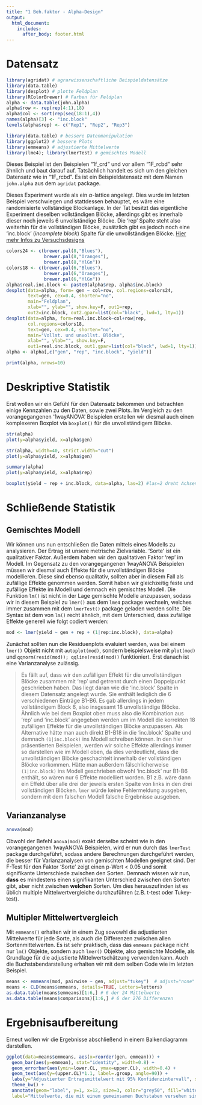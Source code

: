 ```yaml
---
title: "1 Beh.faktor - Alpha-Design"
output: 
  html_document:
    includes:
      after_body: footer.html 
---
```


# Datensatz

```r
library(agridat) # agrarwissenschaftliche Beispieldatensätze
library(data.table)
library(desplot) # plotte Feldplan
library(RColorBrewer) # Farben für Feldplan
alpha <- data.table(john.alpha)
alpha$row <- rep(rep(4:1),18)
alpha$col <- sort(rep(seq(18:1),4))
names(alpha)[3] <- "inc.block"
levels(alpha$rep) <- c("Rep1", "Rep2", "Rep3")
```

```r
library(data.table) # bessere Datenmanipulation
library(ggplot2) # bessere Plots
library(emmeans) # adjustierte Mittelwerte
library(lme4); library(lmerTest) # gemischtes Modell
```

Dieses Beispiel ist den Beispielen "1f_crd" und vor allem "1F_rcbd" sehr ähnlich und baut darauf auf. Tatsächlich handelt es sich um den gleichen Datensatz wie in "1F_rcbd". Es ist ein Beispieldatensatz mit dem Namen `john.alpha` aus dem `agridat` package.

Dieses Experiment wurde als ein $\alpha$-lattice angelegt. Dies wurde im letzten Beispiel verschwiegen und stattdessen behauptet, es wäre eine randomisierte vollständige Blockanlage. In der Tat besitzt das eigentliche Experiment dieselben vollständigen Blöcke, allerdings gibt es innerhalb dieser noch jeweils 6 unvollständige Blöcke. Die 'rep' Spalte steht also weiterhin für die vollständigen Blöcke, zusätzlich gibt es jedoch noch eine 'inc.block' (*incomplete block*) Spalte für die unvollständigen Blöcke. [Hier mehr Infos zu Versuchsdesigns](appendix_designs.html)

<div class = "row"> <div class = "col-md-6">
```r
colors24 <- c(brewer.pal(8,"Blues"),
              brewer.pal(8,"Oranges"),
              brewer.pal(8,"YlGn"))
colors18 <- c(brewer.pal(6,"Blues"),
              brewer.pal(6,"Oranges"),
              brewer.pal(6,"YlGn"))
alpha$real.inc.block <- paste0(alpha$rep, alpha$inc.block)
desplot(data=alpha, form= gen ~ col+row, col.regions=colors24,
        text=gen, cex=0.4, shorten="no",
        main="Feldplan",
        xlab="", ylab="", show.key=F, out1=rep,
        out2=inc.block, out2.gpar=list(col="black", lwd=1, lty=1))
desplot(data=alpha, form=real.inc.block~col+row|rep,
        col.regions=colors18,
        text=gen, cex=0.4, shorten="no",
        main="Vollst. und unvollst. Blöcke",
        xlab="", ylab="", show.key=F, 
        out1=real.inc.block, out1.gpar=list(col="black", lwd=1, lty=1))
alpha <- alpha[,c("gen", "rep", "inc.block", "yield")]
```
</div> <div class = "col-md-6">
```r
print(alpha, nrows=10)
```
</div> </div>

# Deskriptive Statistik
Erst wollen wir ein Gefühl für den Datensatz bekommen und betrachten einige Kennzahlen zu den Daten, sowie zwei Plots. Im Vergleich zu den vorangegangenen '1wayANOVA' Beispielen erstellen wir diesmal auch einen komplexeren Boxplot via `boxplot()` für die unvollständigem Blöcke.

<div class = "row"> <div class = "col-md-6">
```r
str(alpha)
plot(y=alpha$yield, x=alpha$gen)
```
```r
str(alpha, width=40, strict.width="cut")
plot(y=alpha$yield, x=alpha$gen)
```
</div> <div class = "col-md-6">
```r
summary(alpha)
plot(y=alpha$yield, x=alpha$rep)
```
</div> </div>

```r
boxplot(yield ~ rep + inc.block, data=alpha, las=2) #las=2 dreht Achsenbeschriftung
```

# Schließende Statistik {#Anmerkung1}
## Gemischtes Modell
Wir können uns nun entschließen die Daten mittels eines Modells zu analysieren. Der Ertrag ist unsere metrische Zielvariable. 'Sorte' ist ein qualitativer Faktor. Außerdem haben wir den qualitativen Faktor 'rep' im Modell. Im Gegensatz zu den vorangegangenen 1wayANOVA Beispielen müssen wir diesmal auch Effekte für die unvollständigen Blöcke modellieren. Diese sind ebenso qualitativ, sollten aber in diesem Fall als zufällige Effekte genommen werden. Somit haben wir gleichzeitig feste und zufällige Effekte im Modell und demnach ein gemischtes Modell. Die Funktion `lm()` ist nicht in der Lage gemischte Modelle anzupassen, sodass wir in diesem Beispiel zu `lmer()` aus dem `lme4` package wechseln, welches immer zusammen mit dem `lmerTest()` package geladen werden sollte. Die Syntax ist dem von `lm()` recht ähnlich, mit dem Unterschied, dass zufällige Effekte generell wie folgt codiert werden:

```r
mod <- lmer(yield ~ gen + rep + (1|rep:inc.block), data=alpha)
```

Zunächst sollten nun die Residuenplots evaluiert werden, was bei einem `lmer()` Objekt nicht mit `autoplot(mod)`, sondern beispielsweise mit `plot(mod)` und `qqnorm(resid(mod)); qqline(resid(mod))` funktioniert. Erst danach ist eine Varianzanalyse zulässig.

> Es fällt auf, dass wir den zufälligen Effekt für die unvollständigen Blöcke zusammen mit 'rep' und getrennt durch einen Doppelpunkt geschrieben haben. Das liegt daran wie die 'inc.block' Spalte in diesem Datensatz angelegt wurde. Sie enthält lediglich die 6 verschiedenen Einträge B1-B6. Es gab allerdings in jedem vollständigem Block 6, also insgesamt 18 unvollständige Blöcke. Ähnlich wie bei dem Boxplot oben muss also die Kombination aus 'rep' und 'inc.block' angegeben werden um im Modell die korrekten 18 zufälligen Effekte für die unvollständigen Blöcke anzupassen. Als Alternative hätte man auch direkt B1-B18 in die 'inc.block' Spalte und demnach `(1|inc.block)` ins Modell schreiben können. In den hier präsentierten Beispielen, werden wir solche Effekte allerdings immer so darstellen wie im Modell oben, da dies verdeutlicht, dass die unvollständigen Blöcke geschachtelt innerhalb der vollständigen Blöcke vorkommen. Hätte man außerdem fälschlicherweise `(1|inc.block)` ins Modell geschrieben obwohl 'inc.block' nur B1-B6 enthält, so wären nur 6 Effekte modelliert worden. B1 z.B. wäre dann ein Effekt über alle drei der jeweils ersten Spalte von links in den drei vollständigen Blöcken. `lmer` würde keine Fehlermeldung ausgeben, sondern mit dem falschen Modell falsche Ergebnisse ausgeben.  

## Varianzanalyse
```r
anova(mod)
```
Obwohl der Befehl `anova(mod)` exakt derselbe scheint wie in den vorangegangenen 1wayANOVA Beispielen, wird er nun durch das `lmerTest` package durchgeführt, sodass andere Berechnungen durchgeführt werden, die besser für Varianzanalysen von gemischten Modellen geeignet sind.
Der F-Test für den Faktor 'Sorte' zeigt einen p-Wert < 0.05 und somit signifikante Unterschiede zwischen den Sorten. Demnach wissen wir nun, **dass** es mindestens einen signifikanten Unterschied zwischen den Sorten gibt, aber nicht zwischen **welchen** Sorten. Um dies herauszufinden ist es üblich multiple Mittelwertvergleiche durchzuführen (z.B. t-test oder Tukey-test). 

## Multipler Mittelwertvergleich
Mit `emmeans()` erhalten wir in einem Zug sowowhl die adjustierten Mittelwerte für jede Sorte, als auch die Differenzen zwischen allen Sortenmittelwerten. Es ist sehr praktisch, dass das `emmeans` package nicht nur `lm()` Objekte, sondern auch `lmer()` Objekte, also gemischte Modelle, als Grundlage für die adjustierte Mittelwertschätzung verwenden kann. Auch die Buchstabendarstellung erhalten wir mit dem selben Code wie im letzten Beispiel.

```r
means <- emmeans(mod, pairwise ~ gen, adjust="tukey")  # adjust="none" für t-test
means <- CLD(means$emmeans, details=TRUE, Letters=letters)
as.data.table(means$emmeans)[1:6,] # 6 der 24 Mittelwerte 
as.data.table(means$comparisons)[1:6,] # 6 der 276 Differenzen
```


# Ergebnisaufbereitung

Erneut wollen wir die Ergebnisse abschließend in einem Balkendiagramm darstellen. 

```r
ggplot(data=means$emmeans, aes(x=reorder(gen, emmean))) +
  geom_bar(aes(y=emmean), stat="identity", width=0.8) +
  geom_errorbar(aes(ymin=lower.CL, ymax=upper.CL), width=0.4) +
  geom_text(aes(y=(upper.CL)*1.1, label=.group, angle=90)) +
  labs(y="Adjustierter Ertragsmittelwert mit 95% Konfidenzintervall", x="Sorte") +
  theme_bw() +
  annotate(geom="label", y=1, x=12, size=3, color="grey50", fill="white",
  label="Mittelwerte, die mit einem gemeinsamen Buchstaben versehen sind,\n sind laut Tukey-test nicht signifikant voneinander verschieden.")
```
